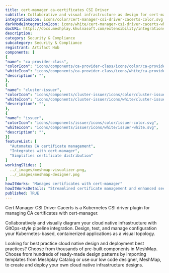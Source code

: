 ```yaml
---
title: cert-manager ca-certificates CSI Driver
subtitle: Collaborative and visual infrastructure as design for cert-manager ca-certificates CSI Driver
integrationIcon: icons/color/cert-manager-csi-driver-cacerts-color.svg
darkModeIntegrationIcon: icons/white/cert-manager-csi-driver-cacerts-white.svg
docURL: https://docs.meshplay.khulnasoft.com/extensibility/integrations/cert-manager-csi-driver-cacerts
description: 
category: Security & Compliance
subcategory: Security & Compliance
registrant: Artifact Hub
components: [
{
"name": "ca-provider-class",
"colorIcon": "icons/components/ca-provider-class/icons/color/ca-provider-class-color.svg",
"whiteIcon": "icons/components/ca-provider-class/icons/white/ca-provider-class-white.svg",
"description": "",
},
{
"name": "cluster-issuer",
"colorIcon": "icons/components/cluster-issuer/icons/color/cluster-issuer-color.svg",
"whiteIcon": "icons/components/cluster-issuer/icons/white/cluster-issuer-white.svg",
"description": "",
},
{
"name": "issuer",
"colorIcon": "icons/components/issuer/icons/color/issuer-color.svg",
"whiteIcon": "icons/components/issuer/icons/white/issuer-white.svg",
"description": "",
}]
featureList: [
  "Automates CA certificate management",
  "Integrates with cert-manager",
  "Simplifies certificate distribution"
]
workingSlides: [
  ../_images/meshmap-visualizer.png,
  ../_images/meshmap-designer.png
]
howItWorks: "Manages certificates with cert-manager"
howItWorksDetails: "Streamlined certificate management and enhanced security in Kubernetes"
published: TRUE
---
```

<p>
Cert Manager CSI Driver Cacerts is a Kubernetes CSI driver plugin for managing CA certificates with cert-manager.
</p>
<p>
    Collaboratively and visually diagram your cloud native infrastructure with GitOps-style pipeline integration. Design, test, and manage configuration your Kubernetes-based, containerized applications as a visual topology.
</p>
<p>
    Looking for best practice cloud native design and deployment best practices? Choose from thousands of pre-built components in MeshMap. Choose from hundreds of ready-made design patterns by importing templates from Meshplay Catalog or use our low code designer, MeshMap, to create and deploy your own cloud native infrastructure designs.
</p>
